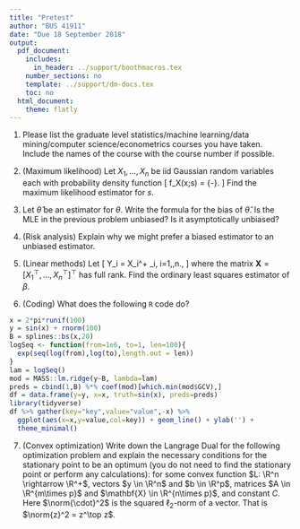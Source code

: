 ```yaml
---
title: "Pretest"
author: "BUS 41911"
date: "Due 18 September 2018"
output:
  pdf_document:
    includes:
      in_header: ../support/boothmacros.tex
    number_sections: no
    template: ../support/dm-docs.tex
    toc: no
  html_document:
    theme: flatly
---
```


1. Please list the graduate level statistics/machine learning/data mining/computer science/econometrics courses you have taken. Include the names of the course with the course number if possible.

2. (Maximum likelihood) Let $X_1,\ldots,X_n$ be iid Gaussian
  random variables each with probability density function
  \[
  f_X(x;s) = \frac{1}{\sqrt{2\pi s}}\exp\left\{-\frac{x^2}{2s}\right\}.
  \]
  Find the maximum likelihood estimator for $s$. 

3. Let $\hat\theta$ be an estimator for $\theta$. Write the formula
  for the bias of $\hat\theta$. Is the MLE in the previous problem
  unbiased? Is it asymptotically unbiased?

4. (Risk analysis) Explain why we might prefer a biased estimator to an unbiased estimator.

5. (Linear methods) Let 
  \[
  Y_i = X_i^\top \beta + \epsilon_i,\hspace{.5in} i=1,\ldots,n.,
  \]
  where the matrix $\mathbf{X}=[X_1^\top,\ldots,X_n^\top]^\top$ has full rank. Find
  the ordinary least squares estimator of $\beta$. 
  
6. (Coding) What does the following `R` code do?
```r
x = 2*pi*runif(100)
y = sin(x) + rnorm(100)
B = splines::bs(x,20)
logSeq <- function(from=1e6, to=1, len=100){ 
  exp(seq(log(from),log(to),length.out = len))
}
lam = logSeq()
mod = MASS::lm.ridge(y~B, lambda=lam)
preds = cbind(1,B) %*% coef(mod)[which.min(mod$GCV),]
df = data.frame(y=y, x=x, truth=sin(x), preds=preds)
library(tidyverse)
df %>% gather(key="key",value="value",-x) %>%
  ggplot(aes(x=x,y=value,col=key)) + geom_line() + ylab('') +
  theme_minimal()
```

7. (Convex optimization) Write down the Langrage Dual for the following optimization
  problem and explain the necessary conditions for the stationary
  point to be an optimum (you do not need to find the stationary
  point or perform any calculations):
  \begin{align*}
    & \min_b L(y,\mathbb{X} b)\\
    \textrm{subject to} &\quad \norm{Ab}^2 \leq C
  \end{align*}
  for some convex function $L: \R^n \rightarrow \R^+$, vectors $y \in \R^n$ and
  $b \in \R^p$, matrices $A \in \R^{m\times p}$ and $\mathbf{X} \in
  \R^{n\times p}$, and constant $C$. Here $\norm{\cdot}^2$ is the squared
  $\ell_2$-norm of a vector. That is $\norm{z}^2 = z^\top z$.
